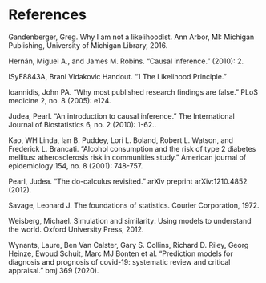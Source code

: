 # References {-}
<!-- Generated automatically, please don't edit manually! -->

Gandenberger, Greg. Why I am not a likelihoodist. Ann Arbor, MI: Michigan Publishing, University of Michigan Library, 2016.

Hernán, Miguel A., and James M. Robins. "Causal inference." (2010): 2.

ISyE8843A, Brani Vidakovic Handout. "1 The Likelihood Principle."

Ioannidis, John PA. "Why most published research findings are false." PLoS medicine 2, no. 8 (2005): e124.

Judea, Pearl. "An introduction to causal inference." The International Journal of Biostatistics 6, no. 2 (2010): 1-62..

Kao, WH Linda, Ian B. Puddey, Lori L. Boland, Robert L. Watson, and Frederick L. Brancati. "Alcohol consumption and the risk of type 2 diabetes mellitus: atherosclerosis risk in communities study." American journal of epidemiology 154, no. 8 (2001): 748-757.

Pearl, Judea. "The do-calculus revisited." arXiv preprint arXiv:1210.4852 (2012).

Savage, Leonard J. The foundations of statistics. Courier Corporation, 1972. 

Weisberg, Michael. Simulation and similarity: Using models to understand the world. Oxford University Press, 2012.

Wynants, Laure, Ben Van Calster, Gary S. Collins, Richard D. Riley, Georg Heinze, Ewoud Schuit, Marc MJ Bonten et al. "Prediction models for diagnosis and prognosis of covid-19: systematic review and critical appraisal." bmj 369 (2020).
